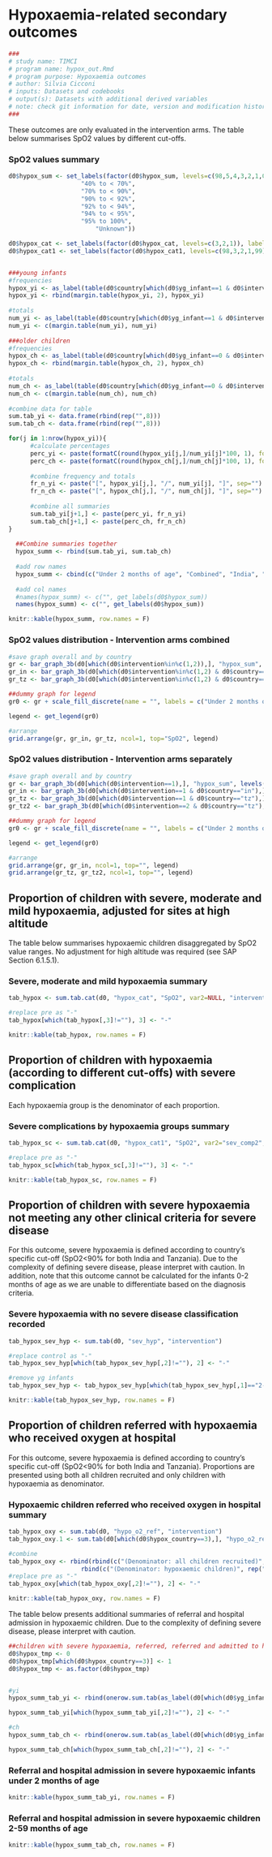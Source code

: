 # Hypoxaemia-related secondary outcomes

```{r, include=params$log}
###
# study name: TIMCI
# program name: hypox_out.Rmd  
# program purpose: Hypoxaemia outcomes 
# author: Silvia Cicconi  
# inputs: Datasets and codebooks  
# output(s): Datasets with additional derived variables 
# note: check git information for date, version and modification history
###
```

These outcomes are only evaluated in the intervention arms. 
The table below summarises SpO2 values by different cut-offs.

### SpO2 values summary

```{r HYPOX DESCRIPTIVE TABLE}

d0$hypox_sum <- set_labels(factor(d0$hypox_sum, levels=c(98,5,4,3,2,1,0,99)), labels=c("< 40% (spurious)", 
                    "40% to < 70%",
                    "70% to < 90%",
                    "90% to < 92%",
                    "92% to < 94%",
                    "94% to < 95%",
                    "95% to 100%", 
		                "Unknown"))

d0$hypox_cat <- set_labels(factor(d0$hypox_cat, levels=c(3,2,1)), labels=c("< 90%", "90% to < 92%", "92% to < 94%"))
d0$hypox_cat1 <- set_labels(factor(d0$hypox_cat1, levels=c(98,3,2,1,99)), labels=c("< 40% (spurious)", "< 90%", "90% to < 92%", "92% to < 94%", "Unknown"))


###young infants
#frequencies
hypox_yi <- as_label(table(d0$country[which(d0$yg_infant==1 & d0$intervention%in%c(1,2))], d0$hypox_sum[which(d0$yg_infant==1 & d0$intervention%in%c(1,2))]))
hypox_yi <- rbind(margin.table(hypox_yi, 2), hypox_yi)
  
#totals
num_yi <- as_label(table(d0$country[which(d0$yg_infant==1 & d0$intervention%in%c(1,2))]))
num_yi <- c(margin.table(num_yi), num_yi)
  
###older children
#frequencies
hypox_ch <- as_label(table(d0$country[which(d0$yg_infant==0 & d0$intervention%in%c(1,2))], d0$hypox_sum[which(d0$yg_infant==0 & d0$intervention%in%c(1,2))]))
hypox_ch <- rbind(margin.table(hypox_ch, 2), hypox_ch)
  
#totals
num_ch <- as_label(table(d0$country[which(d0$yg_infant==0 & d0$intervention%in%c(1,2))]))
num_ch <- c(margin.table(num_ch), num_ch)
  
#combine data for table 
sum.tab_yi <- data.frame(rbind(rep("",8)))
sum.tab_ch <- data.frame(rbind(rep("",8)))

for(j in 1:nrow(hypox_yi)){
      #calculate percentages
      perc_yi <- paste(formatC(round(hypox_yi[j,]/num_yi[j]*100, 1), format="f", 1), "%", sep="")
      perc_ch <- paste(formatC(round(hypox_ch[j,]/num_ch[j]*100, 1), format="f", 1), "%", sep="")
        
      #combine frequency and totals
      fr_n_yi <- paste("[", hypox_yi[j,], "/", num_yi[j], "]", sep="")
      fr_n_ch <- paste("[", hypox_ch[j,], "/", num_ch[j], "]", sep="")
        
      #combine all summaries
      sum.tab_yi[j+1,] <- paste(perc_yi, fr_n_yi) 
      sum.tab_ch[j+1,] <- paste(perc_ch, fr_n_ch)
}
  
  ##Combine summaries together
  hypox_summ <- rbind(sum.tab_yi, sum.tab_ch)
  
  #add row names
  hypox_summ <- cbind(c("Under 2 months of age", "Combined", "India", "Tanzania", "2-59 months of age", "Combined", "India", "Tanzania"), hypox_summ)
  
  #add col names
  #names(hypox_summ) <- c("", get_labels(d0$hypox_sum))
  names(hypox_summ) <- c("", get_labels(d0$hypox_sum))

```

```{r, results='asis'}

knitr::kable(hypox_summ, row.names = F) 

```


### SpO2 values distribution - Intervention arms combined

```{r SPO2 INTERVENTION ARMS, fig.height = 8, fig.width=6}

#save graph overall and by country
gr <- bar_graph_3b(d0[which(d0$intervention%in%c(1,2)),], "hypox_sum", levels(as_label(d0$hypox_sum)), "Combined")
gr_in <- bar_graph_3b(d0[which(d0$intervention%in%c(1,2) & d0$country=="in"),], "hypox_sum", levels(as_label(d0$hypox_sum)), "India")
gr_tz <- bar_graph_3b(d0[which(d0$intervention%in%c(1,2) & d0$country=="tz"),], "hypox_sum", levels(as_label(d0$hypox_sum)), "Tanzania")

##dummy graph for legend
gr0 <- gr + scale_fill_discrete(name = "", labels = c("Under 2 months of age", "2-59 months of age")) + theme(legend.position = "bottom", legend.key.size = unit(0.2, "cm"))

legend <- get_legend(gr0)

#arrange
grid.arrange(gr, gr_in, gr_tz, ncol=1, top="SpO2", legend)

```


### SpO2 values distribution - Intervention arms separately

```{r SPO2 INTERVENTION ARMS SEPARATELY, fig.height = 8, fig.width=6}

#save graph overall and by country
gr <- bar_graph_3b(d0[which(d0$intervention==1),], "hypox_sum", levels(as_label(d0$hypox_sum)), "Combined-PO")
gr_in <- bar_graph_3b(d0[which(d0$intervention==1 & d0$country=="in"),], "hypox_sum", levels(as_label(d0$hypox_sum)), "India-PO")
gr_tz <- bar_graph_3b(d0[which(d0$intervention==1 & d0$country=="tz"),], "hypox_sum", levels(as_label(d0$hypox_sum)), "Tanzania-PO")
gr_tz2 <- bar_graph_3b(d0[which(d0$intervention==2 & d0$country=="tz"),], "hypox_sum", levels(as_label(d0$hypox_sum)), "Tanzania-PO+CDSA")

##dummy graph for legend
gr0 <- gr + scale_fill_discrete(name = "", labels = c("Under 2 months of age", "2-59 months of age")) + theme(legend.position = "bottom", legend.key.size = unit(0.2, "cm"))

legend <- get_legend(gr0)

#arrange
grid.arrange(gr, gr_in, ncol=1, top="", legend)
grid.arrange(gr_tz, gr_tz2, ncol=1, top="", legend)

```


## Proportion of children with severe, moderate and mild hypoxaemia, adjusted for sites at high altitude

The table below summarises hypoxaemic children disaggregated by SpO2 value ranges. No adjustment for high altitude was required (see SAP Section 6.1.5.1).

### Severe, moderate and mild hypoxaemia summary 

```{r CHILDREN WITH SEVERE MODERATE AND MILD HYPOXAEMIA}

tab_hypox <- sum.tab.cat(d0, "hypox_cat", "SpO2", var2=NULL, "intervention")

#replace pre as "-"
tab_hypox[which(tab_hypox[,3]!=""), 3] <- "-"

```

```{r, results='asis'}

knitr::kable(tab_hypox, row.names = F) 

```

## Proportion of children with hypoxaemia (according to different cut-offs) with severe complication

Each hypoxaemia group is the denominator of each proportion.

### Severe complications by hypoxaemia groups summary

```{r CHILDREN WITH SEVERE COMPLICATIONS BY HYPOXAEMIA GROUPS}

tab_hypox_sc <- sum.tab.cat(d0, "hypox_cat1", "SpO2", var2="sev_comp2", "intervention")

#replace pre as "-"
tab_hypox_sc[which(tab_hypox_sc[,3]!=""), 3] <- "-"

```

```{r, results='asis'}

knitr::kable(tab_hypox_sc, row.names = F)

```

## Proportion of children with severe hypoxaemia not meeting any other clinical criteria for severe disease

For this outcome, severe hypoxaemia is defined according to country's specific cut-off (SpO2<90% for both India and Tanzania). 
Due to the complexity of defining severe disease, please interpret with caution. In addition, note that this outcome cannot be calculated for the infants 0-2 months of age as we are unable to differentiate based on the diagnosis criteria.

### Severe hypoxaemia with no severe disease classification recorded

```{r SEVERE HYPOXAEMIA AND NO OTHER SEVERE DISEASE}


tab_hypox_sev_hyp <- sum.tab(d0, "sev_hyp", "intervention")

#replace control as "-"
tab_hypox_sev_hyp[which(tab_hypox_sev_hyp[,2]!=""), 2] <- "-"

#remove yg infants
tab_hypox_sev_hyp <- tab_hypox_sev_hyp[which(tab_hypox_sev_hyp[,1]=="2-59 months of age"):nrow(tab_hypox_sev_hyp),]


```

```{r, results='asis'}

knitr::kable(tab_hypox_sev_hyp, row.names = F)

```

## Proportion of children referred with hypoxaemia who received oxygen at hospital

For this outcome, severe hypoxaemia is defined according to country's specific cut-off (SpO2<90% for both India and Tanzania). Proportions are presented using both all children recruited and only children with hypoxaemia as denominator.

### Hypoxaemic children referred who received oxygen in hospital summary

```{r HYPOX CHILDREN WHO WERE REFERRED AND RECEIVED OXYGEN}

tab_hypox_oxy <- sum.tab(d0, "hypo_o2_ref", "intervention")
tab_hypox_oxy.1 <- sum.tab(d0[which(d0$hypox_country==3),], "hypo_o2_ref", "intervention")

#combine
tab_hypox_oxy <- rbind(rbind(c("(Denominator: all children recruited)", rep("", (ncol(tab_hypox_oxy)-1))), tab_hypox_oxy),
                    rbind(c("(Denominator: hypoxaemic children)", rep("", (ncol(tab_hypox_oxy.1)-1))), tab_hypox_oxy.1))
#replace pre as "-"
tab_hypox_oxy[which(tab_hypox_oxy[,2]!=""), 2] <- "-"

```

```{r, results='asis'}

knitr::kable(tab_hypox_oxy, row.names = F)

```

The table below presents additional summaries of referral and hospital admission in hypoxaemic children.
Due to the complexity of defining severe disease, please interpret with caution.

```{r DESCRIPTIVE SUMMARY}

##children with severe hypoxaemia, referred, referred and admitted to hospital
d0$hypox_tmp <- 0
d0$hypox_tmp[which(d0$hypox_country==3)] <- 1
d0$hypox_tmp <- as.factor(d0$hypox_tmp)


#yi
hypox_summ_tab_yi <- rbind(onerow.sum.tab(as_label(d0[which(d0$yg_infant==1),]), vars="severe_diag", vars_name="Children with severe diagnosis", by="intervention"), onerow.sum.tab(as_label(d0[which(d0$yg_infant==1 & d0$severe_diag==1),]), vars="hypox_tmp", vars_name="Children with severe diagnosis with hypoxaemia", by="intervention"), onerow.sum.tab(as_label(d0[which(d0$yg_infant==1 & d0$severe_diag==1 & d0$hypox_tmp==1),]), vars="urg_ref", vars_name="Children with severe diagnosis with hypoxaemia referred", by="intervention"), onerow.sum.tab(as_label(d0[which(d0$yg_infant==1 & d0$severe_diag==1 & d0$hypox_tmp==1 & d0$urg_ref==1),]), vars="hos_flag", vars_name="Children with severe diagnosis with hypoxaemia admitted to hospital", by="intervention"))

hypox_summ_tab_yi[which(hypox_summ_tab_yi[,2]!=""), 2] <- "-"

#ch
hypox_summ_tab_ch <- rbind(onerow.sum.tab(as_label(d0[which(d0$yg_infant==0),]), vars="severe_diag", vars_name="Children with severe diagnosis", by="intervention"), onerow.sum.tab(as_label(d0[which(d0$yg_infant==0 & d0$severe_diag==1),]), vars="hypox_tmp", vars_name="Children with severe diagnosis with hypoxaemia", by="intervention"), onerow.sum.tab(as_label(d0[which(d0$yg_infant==0 & d0$severe_diag==1 & d0$hypox_tmp==1),]), vars="urg_ref", vars_name="Children with severe diagnosis with hypoxaemia referred", by="intervention"), onerow.sum.tab(as_label(d0[which(d0$yg_infant==0 & d0$severe_diag==1 & d0$hypox_tmp==1 & d0$urg_ref==1),]), vars="hos_flag", vars_name="Children with severe diagnosis with hypoxaemia admitted to hospital", by="intervention"))

hypox_summ_tab_ch[which(hypox_summ_tab_ch[,2]!=""), 2] <- "-"

```

### Referral and hospital admission in severe hypoxaemic infants under 2 months of age

```{r, results='asis'}

knitr::kable(hypox_summ_tab_yi, row.names = F)

```

### Referral and hospital admission in severe hypoxaemic children 2-59 months of age

```{r, results='asis'}

knitr::kable(hypox_summ_tab_ch, row.names = F)

```
